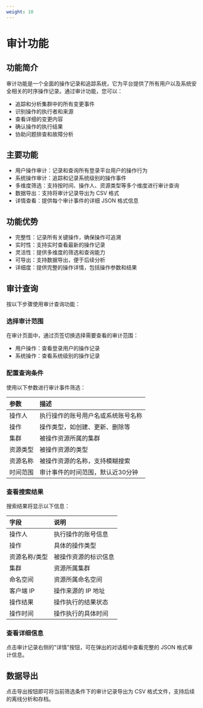 ```yaml
---
weight: 10
---
```


# 审计功能

## 功能简介

审计功能是一个全面的操作记录和追踪系统，它为平台提供了所有用户以及系统安全相关的时序操作记录。通过审计功能，您可以：

- 追踪和分析集群中的所有变更事件
- 识别操作的执行者和来源
- 查看详细的变更内容
- 确认操作的执行结果
- 协助问题排查和故障分析

## 主要功能

- 用户操作审计：记录和查询所有登录平台用户的操作行为
- 系统操作审计：追踪和记录系统级别的操作事件
- 多维度筛选：支持按时间、操作人、资源类型等多个维度进行审计查询
- 数据导出：支持将审计记录导出为 CSV 格式
- 详情查看：提供每个审计事件的详细 JSON 格式信息

## 功能优势

- 完整性：记录所有关键操作，确保操作可追溯
- 实时性：支持实时查看最新的操作记录
- 灵活性：提供多维度的筛选和查询能力
- 可导出：支持数据导出，便于后续分析
- 详细度：提供完整的操作详情，包括操作参数和结果

## 审计查询

按以下步骤使用审计查询功能：

### 选择审计范围

在审计页面中，通过页签切换选择需要查看的审计范围：
- 用户操作：查看登录用户的操作记录
- 系统操作：查看系统级别的操作记录

### 配置查询条件

使用以下参数进行审计事件筛选：

| 参数 | 描述 |
| :--- | :--- |
| 操作人 | 执行操作的账号用户名或系统账号名称 |
| 操作 | 操作类型，如创建、更新、删除等 |
| 集群 | 被操作资源所属的集群 |
| 资源类型 | 被操作资源的类型 |
| 资源名称 | 被操作资源的名称，支持模糊搜索 |
| 时间范围 | 审计事件的时间范围，默认近30分钟 |

### 查看搜索结果

搜索结果将显示以下信息：

| 字段 | 说明 |
| :--- | :--- |
| 操作人 | 执行操作的账号信息 |
| 操作 | 具体的操作类型 |
| 资源名称/类型 | 被操作资源的标识信息 |
| 集群 | 资源所属集群 |
| 命名空间 | 资源所属命名空间 |
| 客户端 IP | 操作来源的 IP 地址 |
| 操作结果 | 操作执行的结果状态 |
| 操作时间 | 操作执行的具体时间 |

### 查看详细信息

点击审计记录右侧的"详情"按钮，可在弹出的对话框中查看完整的 JSON 格式审计信息。

## 数据导出

点击导出按钮即可将当前筛选条件下的审计记录导出为 CSV 格式文件，支持后续的离线分析和存档。